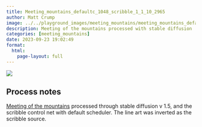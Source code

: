 ```yaml
---
title: Meeting_mountains_defaultc_1048_scribble_1_1_10_2965
author: Matt Crump
image: ../../playground_images/meeting_mountains/meeting_mountains_defaultC_1048_scribble_1_1_10_2965.jpeg
description: Meeting of the mountains processed with stable diffusion
categories: [meeting_mountains]
date: 2023-09-23 19:02:49
format:
  html:
    page-layout: full
---
```


![](../../playground_images/meeting_mountains/meeting_mountains_defaultC_1048_scribble_1_1_10_2965.jpeg)

## Process notes

[Meeting of the mountains](https://www.crumplab.com/things/things/Colorlands/Meeting_Of_The_Mountains.html) processed through stable diffusion v 1.5, and the scribble control net with default scheduler. The line art was inverted as the scribble source.

